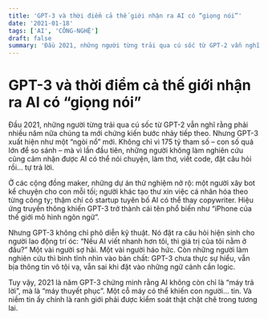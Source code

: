 ```yaml
---
title: 'GPT-3 và thời điểm cả thế giới nhận ra AI có “giọng nói”'
date: '2021-01-18'
tags: ['AI', 'CÔNG-NGHỆ']
draft: false
summary: 'Đầu 2021, những người từng trải qua cú sốc từ GPT-2 vẫn nghĩ rằng phải nhiều năm nữa chúng ta mới ch'
---
```


# GPT-3 và thời điểm cả thế giới nhận ra AI có “giọng nói”

Đầu 2021, những người từng trải qua cú sốc từ GPT-2 vẫn nghĩ rằng phải nhiều năm nữa chúng ta mới chứng kiến bước nhảy tiếp theo. Nhưng GPT-3 xuất hiện như một “ngòi nổ” mới. Không chỉ vì 175 tỷ tham số – con số quá lớn để so sánh – mà vì lần đầu tiên, những người không làm nghiên cứu cũng cảm nhận được AI có thể nói chuyện, làm thơ, viết code, đặt câu hỏi rồi… tự trả lời.

Ở các cộng đồng maker, những dự án thử nghiệm nở rộ: một người xây bot kể chuyện cho con mỗi tối; người khác tạo thư xin việc cá nhân hóa theo từng công ty; thậm chí có startup tuyên bố AI có thể thay copywriter. Hiệu ứng truyền thông khiến GPT-3 trở thành cái tên phổ biến như “iPhone của thế giới mô hình ngôn ngữ”.

Nhưng GPT-3 không chỉ phô diễn kỹ thuật. Nó đặt ra câu hỏi hiện sinh cho người lao động trí óc: “Nếu AI viết nhanh hơn tôi, thì giá trị của tôi nằm ở đâu?” Một vài người sợ hãi. Một vài người háo hức. Còn những người làm nghiên cứu thì bình tĩnh nhìn vào bản chất: GPT-3 chưa thực sự hiểu, vẫn bịa thông tin vô tội vạ, vẫn sai khi đặt vào những ngữ cảnh cần logic.

Tuy vậy, 2021 là năm GPT-3 chứng minh rằng AI không còn chỉ là “máy trả lời”, mà là “máy thuyết phục”. Một cỗ máy có thể khiến con người… tin. Và niềm tin ấy chính là ranh giới phải được kiểm soát thật chặt chẽ trong tương lai.